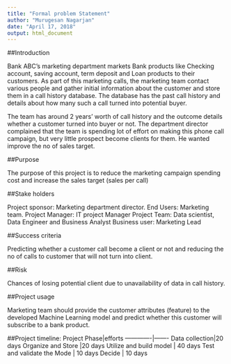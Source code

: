 ```yaml
---
title: "Formal problem Statement"
author: "Murugesan Nagarjan"
date: "April 17, 2018"
output: html_document
---
```



##Introduction

Bank ABC's marketing department markets Bank products like Checking account, saving account, term deposit and Loan products to their customers. As part of this marketing calls, the marketing team contact various people and gather initial information about the customer and store them in a call history database. The database has the past call history and details about how many such a call turned into potential buyer.

The team has around 2 years' worth of call history and the outcome details whether a customer turned into buyer or not. The department director complained that the team is spending lot of effort on making this phone call campaign, but very little prospect become clients for them. He wanted improve the no of sales target.


##Purpose

The purpose of this project is to reduce the marketing campaign spending cost and increase the sales target (sales per call)


##Stake holders

Project sponsor: Marketing department director.
End Users: Marketing team.
Project Manager: IT project Manager
Project Team: Data scientist, Data Engineer and Business Analyst
Business user:  Marketing Lead

##Success criteria

Predicting whether a customer call become a client or not and reducing the no of calls to customer that will not turn into client.

##Risk

Chances of losing potential client due to unavailability of data in call history.

##Project usage

Marketing team should provide the customer attributes (feature) to the developed Machine Learning model and predict whether this customer will subscribe to a bank product.


##Project timeline:
Project Phase|efforts
-------------|-------
Data collection|20 days
Organize and Store |20 days
Utilize and build model | 40 days 
Test and validate the Mode | 10 days
Decide |  10 days
